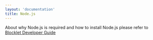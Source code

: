 ```yaml
---
layout: 'documentation'
title: Node.js
---
```


About why Node.js is required and how to install Node.js please refer to [Blocklet Developer Guide](https://developer.blocklet.io/docs/en/quick-start/nodejs)
